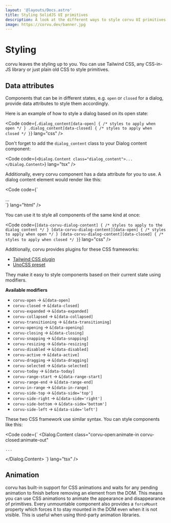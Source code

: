 ```yaml
---
layout: '@layouts/Docs.astro'
title: Styling SolidJS UI primitives
description: A look at the different ways to style corvu UI primitives for SolidJS.
image: https://corvu.dev/banner.jpg
---
```


# Styling

corvu leaves the styling up to you. You can use Tailwind CSS, any CSS-in-JS library or just plain old CSS to style primitives.

## Data attributes

Components that can be in different states, e.g. `open` or `closed` for a dialog, provide data attributes to style them accordingly.

Here is an example of how to style a dialog based on its open state:

<Code code={`
  .dialog_content[data-open] {
    /* styles to apply when open */
  }
  .dialog_content[data-closed] {
    /* styles to apply when closed */
  }
`} lang="css" />

Don't forget to add the `dialog_content` class to your Dialog content component:

<Code code={`
  <Dialog.Content class="dialog_content">...</Dialog.Content>
`} lang="tsx" />

Additionally, every corvu component has a data attribute for you to use. A dialog content element would render like this:

<Code code={`
  <div data-corvu-dialog-content data-open>...</div>
`} lang="html" />

You can use it to style all components of the same kind at once:

<Code code={`
  [data-corvu-dialog-content] {
    /* styles to apply to the dialog content */
  }
  [data-corvu-dialog-content][data-open] {
    /* styles to apply when open */
  }
  [data-corvu-dialog-content][data-closed] {
    /* styles to apply when closed */
  }
`} lang="css" />

Additionally, corvu provides plugins for these CSS frameworks:

- [Tailwind CSS plugin](/docs/installation/#tailwind-css-plugin)
- [UnoCSS preset](/docs/installation/#unocss-preset)

They make it easy to style components based on their current state using modifiers.

**Available modifiers**

- `corvu-open` -> `&[data-open]`
- `corvu-closed` -> `&[data-closed]`
- `corvu-expanded` -> `&[data-expanded]`
- `corvu-collapsed` -> `&[data-collapsed]`
- `corvu-transitioning` -> `&[data-transitioning]`
- `corvu-opening` -> `&[data-opening]`
- `corvu-closing` -> `&[data-closing]`
- `corvu-snapping` -> `&[data-snapping]`
- `corvu-resizing` -> `&[data-resizing]`
- `corvu-disabled` -> `&[data-disabled]`
- `corvu-active` -> `&[data-active]`
- `corvu-dragging` -> `&[data-dragging]`
- `corvu-selected` -> `&[data-selected]`
- `corvu-today` -> `&[data-today]`
- `corvu-range-start` -> `&[data-range-start]`
- `corvu-range-end` -> `&[data-range-end]`
- `corvu-in-range` -> `&[data-in-range]`
- `corvu-side-top` -> `&[data-side='top']`
- `corvu-side-right` -> `&[data-side='right']`
- `corvu-side-bottom` -> `&[data-side='bottom']`
- `corvu-side-left` -> `&[data-side='left']`

These two CSS framework use similar syntax. You can style components like this:

<Code code={`
  <Dialog.Content
    class="corvu-open:animate-in corvu-closed:animate-out"
  >
    ...
  </Dialog.Content>
`} lang="tsx" />

## Animation
corvu has built-in support for CSS animations and waits for any pending animation to finish before removing an element from the DOM. This means you can use CSS animations to animate the appearance and disappearance of primitives. Every unmountable component also provides a `forceMount` property which forces it to stay mounted in the DOM even when it is not visible. This is useful when using third-party animation libraries.

